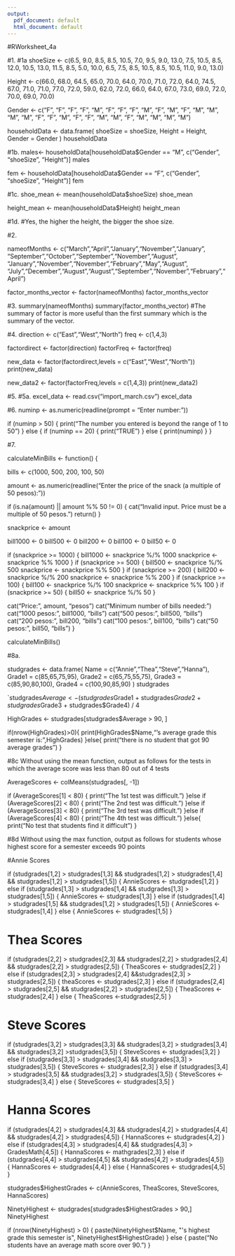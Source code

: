 ```yaml
---
output:
  pdf_document: default
  html_document: default
---
```

#RWorksheet_4a

#1.
#1a
  shoeSize <- c(6.5, 9.0, 8.5, 8.5, 10.5, 7.0, 9.5, 9.0, 13.0, 7.5, 10.5, 8.5, 12.0, 10.5, 13.0, 11.5, 8.5, 5.0, 10.0, 6.5, 7.5, 8.5, 10.5, 8.5, 10.5, 11.0, 9.0, 13.0)
  
  Height <- c(66.0, 68.0, 64.5, 65.0, 70.0, 64.0, 70.0, 71.0, 72.0, 64.0, 74.5, 67.0, 71.0, 71.0, 77.0, 72.0, 59.0, 62.0, 72.0, 66.0, 64.0, 67.0, 73.0, 69.0, 72.0, 70.0, 69.0, 70.0)
  
  Gender <- c("F", "F", "F", "F", "M", "F", "F", "F", "M", "F", "M", "F", "M", "M", "M", "M", "F", "F", "M", "F", "F", "M", "M", "F", "M", "M", "M", "M")

householdData <- data.frame(
  shoeSize = shoeSize,
  Height = Height,
  Gender = Gender
)
householdData

#1b.
males<- householdData[householdData$Gender == "M", c("Gender", "shoeSize", "Height")]
males

fem <- householdData[householdData$Gender == "F", c("Gender", "shoeSize", "Height")]
fem

#1c.
shoe_mean <- mean(householdData$shoeSize)
shoe_mean

height_mean <- mean(householdData$Height)
height_mean

#1d.
#Yes, the higher the height, the bigger the shoe size.

#2.

nameofMonths <- c("March","April","January","November","January", "September","October","September","November","August", "January","November","November","February","May","August", "July","December","August","August","September","November","February","April")

factor_months_vector <- factor(nameofMonths)
factor_months_vector

#3.
summary(nameofMonths)
summary(factor_months_vector)
#The summary of factor is more useful than the first summary which is the summary of the vector.

#4.
direction <- c("East","West","North")
freq <- c(1,4,3)

factordirect <- factor(direction)
factorFreq <- factor(freq)

new_data <- factor(factordirect,levels = c("East","West","North"))
print(new_data)

new_data2 <- factor(factorFreq,levels = c(1,4,3))
print(new_data2)

#5.
#5a.
excel_data <- read.csv("import_march.csv")
excel_data

#6.
numinp <- as.numeric(readline(prompt = "Enter number: "))

if (numinp > 50) {
  print("The number you entered is beyond the range of 1 to 50")
} else {
  if (numinp == 20) {
    print("TRUE")
  } else {
    print(numinp)
  }
}

#7. 

calculateMinBills <- function() {
 
  bills <- c(1000, 500, 200, 100, 50)
 
 
  amount <- as.numeric(readline("Enter the price of the snack (a multiple of 50 pesos): "))
 
  if (is.na(amount) || amount %% 50 != 0) {
    cat("Invalid input. Price must be a multiple of 50 pesos.\n")
    return()
  }
 
  snackprice <- amount
 
 
  bill1000 <- 0
  bill500 <- 0
  bill200 <- 0
  bill100 <- 0
  bill50 <- 0

 
  if (snackprice >= 1000) {
    bill1000 <- snackprice %/% 1000
    snackprice <- snackprice %% 1000
  }
  if (snackprice >= 500) {
    bill500 <- snackprice %/% 500
    snackprice <- snackprice %% 500
  }
  if (snackprice >= 200) {
    bill200 <- snackprice %/% 200
    snackprice <- snackprice %% 200
  }
  if (snackprice >= 100) {
    bill100 <- snackprice %/% 100
    snackprice <- snackprice %% 100
  }
  if (snackprice >= 50) {
    bill50 <- snackprice %/% 50
  }


  cat("Price:", amount, "pesos\n")
  cat("Minimum number of bills needed:\n")
  cat("1000 pesos:", bill1000, "bills\n")
  cat("500 pesos:", bill500, "bills\n")
  cat("200 pesos:", bill200, "bills\n")
  cat("100 pesos:", bill100, "bills\n")
  cat("50 pesos:", bill50, "bills\n")
}

calculateMinBills()

#8a.

studgrades <- data.frame(
    Name = c("Annie","Thea","Steve","Hanna"),
    Grade1 = c(85,65,75,95),
    Grade2 = c(65,75,55,75),
    Grade3 = c(85,90,80,100),
    Grade4 = c(100,90,85,90)
)
studgrades


`studgrades$Average <- (studgrades$Grade1 + studgrades$Grade2 + studgrades$Grade3 + studgrades$Grade4) / 4

HighGrades <-  studgrades[studgrades$Average > 90, ]

if(nrow(HighGrades)>0){
  print(HighGrades$Name,"'s average grade this semester is:",HighGrades)
}else{
  print("there is no student that got 90 average grades")
}

#8c Without using the mean function, output as follows for the tests in which the average score was less than 80 out of 4 tests

 AverageScores <- colMeans(studgrades[, -1])

if (AverageScores[1] < 80) {
    print("The 1st test was difficult.\n")
}else if (AverageScores[2] < 80) {
    print("The 2nd test was difficult.\n")
}else if (AverageScores[3] < 80) {
    print("The 3rd test was difficult.\n")
}else if (AverageScores[4] < 80) {
    print("The 4th test was difficult.\n")
}else{
  print("No test that students find it difficult")
}
 
 #8d Without using the max function, output as follows for students whose highest score for a semester exceeds 90 points
 
 #Annie Scores
 
if (studgrades[1,2] > studgrades[1,3] && studgrades[1,2] > studgrades[1,4] && studgrades[1,2] > studgrades[1,5]) {
  AnnieScores <- studgrades[1,2]
} else if (studgrades[1,3] > studgrades[1,4] && studgrades[1,3] > studgrades[1,5]) {
  AnnieScores <- studgrades[1,3]
} else if (studgrades[1,4] > studgrades[1,5] && studgrades[1,2] > studgrades[1,5]) {
  AnnieScores <- studgrades[1,4]
} else {
  AnnieScores <- studgrades[1,5]
}


# Thea Scores
if (studgrades[2,2] > studgrades[2,3] && studgrades[2,2] > studgrades[2,4] && studgrades[2,2] > studgrades[2,5]) {
  TheaScores <- studgrades[2,2]
} else if (studgrades[2,3] > studgrades[2,4] &&studgrades[2,3] > studgrades[2,5]) {
  theaScores <- studgrades[2,3]
} else if (studgrades[2,4] > studgrades[2,5] && studgrades[2,2] > studgrades[2,5]) {
  TheaScores <- studgrades[2,4]
} else {
  TheaScores <-studgrades[2,5]
}

# Steve Scores
if (studgrades[3,2] > studgrades[3,3] && studgrades[3,2] > studgrades[3,4] && studgrades[3,2] >studgrades[3,5]) {
  SteveScores <- studgrades[3,2]
} else if (studgrades[3,3] > studgrades[3,4] && studgrades[3,3] > studgrades[3,5]) {
 SteveScores <- studgrades[2,3]
} else if (studgrades[3,4] > studgrades[3,5] && studgrades[3,2] > studgrades[3,5]) {
  SteveScores <- studgrades[3,4]
} else {
  SteveScores <- studgrades[3,5]
}

# Hanna Scores
if (studgrades[4,2] > studgrades[4,3] && studgrades[4,2] > studgrades[4,4] && studgrades[4,2] > studgrades[4,5]) {
  HannaScores <- studgrades[4,2]
} else if (studgrades[4,3] > studgrades[4,4] && studgrades[4,3] > GradesMath[4,5]) {
  HannaScores <- mathgrades[2,3]
} else if (studgrades[4,4] > studgrades[4,5] && studgrades[4,2] > studgrades[4,5]) {
  HannaScores <- studgrades[4,4]
} else {
  HannaScores <- studgrades[4,5]
}

studgrades$HighestGrades <- c(AnnieScores, TheaScores, SteveScores, HannaScores)


NinetyHighest <- studgrades[studgrades$HighestGrades > 90,]
NinetyHighest

if (nrow(NinetyHighest) > 0) {
  paste(NinetyHighest$Name, "'s highest grade this semester is", NinetyHighest$HighestGrade)
} else {
  paste("No students have an average math score over 90.")
}









